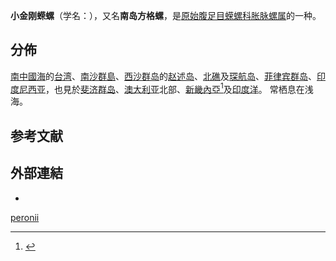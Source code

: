 {{Speciesbox 
 | taxon = Liotina peronii
 | authority = (Kiener, 1839)
}}

'''小金刚蝾螺'''（学名：''{{lang|la|Liotina peronii}}''）{{r|shell_181}}，又名'''南岛方格螺'''{{r|zgdwz_100952 |shelldoc_000273}}，是[[原始腹足目|原始腹足目]][[蝾螺科|蝾螺科]][[胀脉螺属|胀脉螺属]]的一种{{r|shell_181 |zgdwz_100952}}。

==分佈==
[[南中國海|南中國海]]的[[台湾|台湾]]{{r|shell_181| shelldoc_420090220034_04}}、[[南沙群島|南沙群島]]{{r |shelldoc_000273}}、[[西沙群岛|西沙群岛]]{{r |shelldoc_000273}}的[[赵述岛|赵述岛]]、[[北礁|北礁]]及[[琛航岛|琛航岛]]{{r |zgdwz_100952}}、[[菲律宾群岛|菲律宾群岛]]{{r|zgdwz_100952|shelldoc_000273}}、[[印度尼西亚|印度尼西亚]]{{r|shell_181 |shelldoc_720090224018}}，也見於[[斐济群岛|斐济群岛]]{{r|zgdwz_100952}}、[[澳大利亚|澳大利亚]]北部{{r|zgdwz_100952}}、[[新畿內亞|新畿內亞]]<ref>{{gastropods.com|key=9 |id=2449 |title=''Liotinaria peronii''}}</ref>及[[印度洋|印度洋]]{{r|zgdwz_100952}}。
常栖息在浅海{{r|shell_181}}。

==参考文献==
{{reflist|refs=
<ref name="shell_181">{{cite web
 |url=http://shell.sinica.edu.tw/chinese/shellbase_detail.php?science_no=181
 |title=国际贝库：小金刚蝾螺
 |publisher=台湾贝类资料库
 |accessdate=2009-08-11
 |archive-date=2016-03-04
 |archive-url=https://web.archive.org/web/20160304111620/http://shell.sinica.edu.tw/chinese/shellbase_detail.php?science_no=181
 |dead-url=no
 }}</ref>
<ref name="shelldoc_000273">{{shelldoc_000273}}</ref>
<ref name="shelldoc_420090220034_04">{{shelldoc_420090220034_04}}</ref>
<ref name="shelldoc_720090224018">{{shelldoc_720090224018}}</ref>
<ref name="zgdwz_100952">{{cite book
 |chapter-url = http://zgdwz.lifescience.com.cn/info/100952
 |chapter     = 南岛方格螺 Cyclostrematidae sp. peronii Kiener
 |url         = http://zgdwz.lifescience.com.cn/v/W29
 |title       = 《中国动物志 无脊椎动物》第二十九卷
 |access-date = 2018-02-24
 |language    = zh-hans
 |deadurl     = yes
 |archiveurl  = https://web.archive.org/web/20180226032639/http://zgdwz.lifescience.com.cn/v/W29
 |archivedate = 2018年2月26日
 |df          = 
}}</ref>
}}

==外部連結==
{{Commonscat|Liotina peronii}}
* {{NCBI |id=335764 |taxon=''Liotinaria peronii''}}
{{Taxonbar}}
[[Category:胀脉螺属|peronii]]
{{Mollusc-stub}}